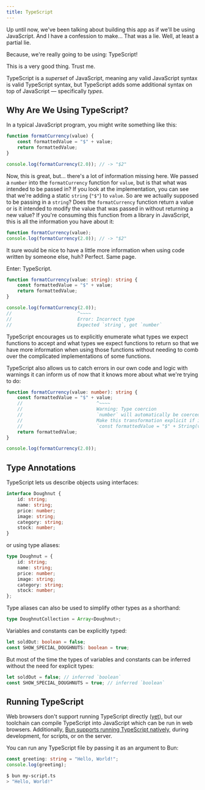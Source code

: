 ```yaml
---
title: TypeScript
---
```


Up until now, we've been talking about building this app as if we'll be using JavaScript. And I have a confession to make... That was a lie. Well, at least a partial lie.

Because, we're really going to be using: TypeScript!

This is a very good thing. Trust me.

TypeScript is a _superset_ of JavaScript, meaning any valid JavaScript syntax is valid TypeScript syntax, but TypeScript adds some additional syntax on top of JavaScript — specifically _types_.

## Why Are We Using TypeScript?

In a typical JavaScript program, you might write something like this:

```js title="format-currency.js"
function formatCurrency(value) {
    const formattedValue = "$" + value;
    return formattedValue;
}

console.log(formatCurrency(2.0)); // -> "$2"
```

Now, this is great, but... there's a lot of information missing here. We passed a `number` into the `formatCurrency` function for `value`, but is that what was intended to be passed in? If you look at the implementation, you can see that we're adding a static `string` (`"$"`) to `value`. So are we actually supposed to be passing in a `string`? Does the `formatCurrency` function return a value or is it intended to modify the value that was passed in without returning a new value? If you're consuming this function from a library in JavaScript, this is all the information you have about it:

```js title="format-currency.js"
function formatCurrency(value);
console.log(formatCurrency(2.0)); // -> "$2"
```

It sure would be nice to have a little more information when using code written by someone else, huh? Perfect. Same page.

Enter: TypeScript.

```ts title="format-currency.ts"
function formatCurrency(value: string): string {
    const formattedValue = "$" + value;
    return formattedValue;
}

console.log(formatCurrency(2.0));
//                        ^~~~~
//                        Error: Incorrect type
//                        Expected `string`, got `number`
```

TypeScript encourages us to explicitly enumerate what types we expect functions to accept and what types we expect functions to return so that we have more information when using those functions without needing to comb over the complicated implementations of some functions.

TypeScript also allows us to catch errors in our own code and logic with warnings it can inform us of now that it knows more about what we're trying to do:

```ts title="format-currency.ts"
function formatCurrency(value: number): string {
    const formattedValue = "$" + value;
    //                           ^~~~~
    //                           Warning: Type coercion
    //                           `number` will automatically be coerced to `string`
    //                           Make this transformation explicit if it is intended
    //                           `const formattedValue = "$" + String(value)`
    return formattedValue;
}

console.log(formatCurrency(2.0));
```

## Type Annotations

TypeScript lets us describe objects using interfaces:

```ts
interface Doughnut {
    id: string;
    name: string;
    price: number;
    image: string;
    category: string;
    stock: number;
}
```

or using type aliases:

```ts
type Doughnut = {
    id: string;
    name: string;
    price: number;
    image: string;
    category: string;
    stock: number;
};
```

Type aliases can also be used to simplify other types as a shorthand:

```ts
type DoughnutCollection = Array<Doughnut>;
```

Variables and constants can be explicitly typed:

```ts
let soldOut: boolean = false;
const SHOW_SPECIAL_DOUGHNUTS: boolean = true;
```

But most of the time the types of variables and constants can be inferred without the need for explicit types:

```ts
let soldOut = false; // inferred `boolean`
const SHOW_SPECIAL_DOUGHNUTS = true; // inferred `boolean`
```

## Running TypeScript

Web browsers don't support running TypeScript directly ([yet](https://github.com/tc39/proposal-type-annotations)), but our toolchain can compile TypeScript into JavaScript which can be run in web browsers. Additionally, [Bun supports running TypeScript natively](https://bun.com/docs/typescript), during development, for scripts, or on the server.

You can run any TypeScript file by passing it as an argument to Bun:

```ts title="my-script.ts"
const greeting: string = "Hello, World!";
console.log(greeting);
```

```sh
$ bun my-script.ts
> "Hello, World!"
```
